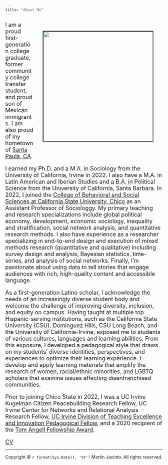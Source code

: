 ```yaml
---
title: "About Me"
---
```


<style>
.column-left{
  float: left;
  width: 33%;
  text-align: left;
}
.column-center{
  display: inline-block;
  width: 33%;
  text-align: center;
}
.column-right{
  float: right;
  width: 33%;
  text-align: right;
}
</style>

<figure_side style = "float: right">
<img src="images/mj.photo.2.jpg" width="350px" HSPACE=30 VSPACE=30 style="border:black; border-width:2px; border-style:inset;"/>
</figure_side>

<font size="4.5">I am a proud first-generation college graduate, former community college transfer student, and proud son of Mexican immigrants. I am also proud of my hometown of [Santa Paula, CA](https://spcity.org/).

I earned my Ph.D. and a M.A. in Sociology from the University of California, Irvine in 2022.  I also have a M.A. in Latin American and Iberian Studies and a B.A. in Political Science from the University of California, Santa Barbara. In 2022, I joined the [College of Behavioral and Social Sciences at California State University, Chico](https://catalog.csuchico.edu/colleges-departments/college-behavioral-social-sciences/sociology/#text) as an Assistant Professor of Sociologgy. My primary teaching and research specializations include global political economy, development, economic sociology, inequality and stratification, social network analysis, and quantitative research methods. I also have experience as a researcher specializing in end-to-end design and execution of mixed methods research (quantitative and qualitative) including survey design and analysis, Bayesian statistics, time-series, and analysis of social networks. Finally, I'm passionate about using data to tell stories that engage audiences with rich, high-quality content and accessible language.

As a first-generation Latino scholar, I acknowledge the needs of an increasingly diverse student body and welcome the challenge of improving diversity, inclusion, and equity on campus. Having taught at multiple top Hispanic-serving institutions, such as the California State University (CSU), Dominguez Hills, CSU Long Beach, and the University of California-Irvine, exposed me to students of various cultures, languages and learning abilities. From this exposure, I developed a pedagogical style that draws on my students’ diverse identities, perspectives, and experiences to optimize their learning experience. I develop and apply learning materials that amplify the research of women, racial/ethnic minorities, and LGBTQ scholars that examine issues affecting disenfranchised communities.  

Prior to joining Chico State in 2022, I was a UC Irvine Kugelman Citizen Peacebuilding Research Fellow, UC Irvine Center for Networks and Relational Analysis Research Fellow, [UC Irvine Division of Teaching Excellence and Innovation Pedagogical Fellow](https://dtei.uci.edu/opportunities/grads-postdocs/pedagogical-fellows-program/), and a 2020 recipient of the [Tom Angell Fellowship Award](https://inclusion.uci.edu/action-plan/mentoring/tom-angell-fellowship-award/). 

[CV](files/CV_mj.pdf)
</font>

----
<p>Copyright &copy; `r format(Sys.Date(), '%Y')` Martín Jacinto. All rights reserved.</p>
